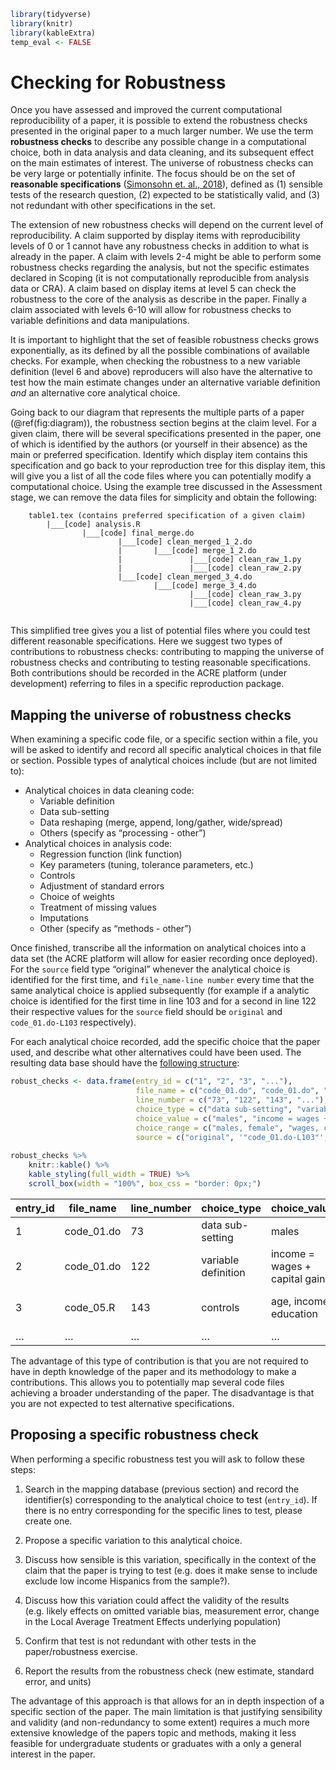 ```r
library(tidyverse)
library(knitr)
library(kableExtra)
temp_eval <- FALSE
```
# Checking for Robustness {#robust}

Once you have assessed and improved the current computational reproducibility of a paper, it is possible to extend the robustness checks presented in the original paper to a much larger number. We use the term **robustness checks** to describe any possible change in a computational choice, both in data analysis and data cleaning, and its subsequent effect on the main estimates of interest. The universe of robustness checks can be very large or potentially infinite. The focus should be on the set of **reasonable specifications** ([Simonsohn et. al., 2018](https://urisohn.com/sohn_files/wp/wordpress/wp-content/uploads/Paper-Specification-curve-2018-11-02.pdf)), defined as (1) sensible tests of the research question, (2) expected to be statistically valid, and (3) not redundant with other specifications in the set.

The extension of new robustness checks will depend on the current level of reproducibility. A claim supported by display items with reproducibility levels of 0 or 1 cannot have any robustness checks in addition to what is already in the paper. A claim with levels 2-4 might be able to perform some robustness checks regarding the analysis, but not the specific estimates declared in Scoping (it is not computationally reproducible from analysis data or CRA). A claim based on display items at level 5 can check the robustness to the core of the analysis as describe in the paper. Finally a claim associated with levels 6-10 will allow for robustness checks to variable definitions and data manipulations. 

It is important to highlight that the set of feasible robustness checks grows exponentially, as its defined by all the possible combinations of available checks. For example, when checking the robustness to a new variable definition (level 6 and above) reproducers will also have the alternative to test how the main estimate changes under an alternative variable definition *and* an alternative core analytical choice. 

Going back to our diagram that represents the multiple parts of a paper (\@ref(fig:diagram)), the robustness section begins at the claim level. For a given claim, there will be several specifications presented in the paper, one of which is identified by the authors (or yourself in their absence) as the main or preferred specification. Identify which display item contains this specification and go back to your reproduction tree for this display item, this will give you a list of all the code files where you can potentially modify a computational choice. Using the example tree discussed in the Assessment stage, we can remove the data files for simplicity and obtain the following: 
<!-- Emma: add reference to label in assessment stage-->

        table1.tex (contains preferred specification of a given claim)
            |___[code] analysis.R
                    |___[code] final_merge.do
                            |___[code] clean_merged_1_2.do
                            |       |___[code] merge_1_2.do
                            |               |___[code] clean_raw_1.py
                            |               |___[code] clean_raw_2.py
                            |___[code] clean_merged_3_4.do
                                    |___[code] merge_3_4.do
                                            |___[code] clean_raw_3.py
                                            |___[code] clean_raw_4.py
                                            
This simplified tree gives you a list of potential files where you could test different reasonable specifications. Here we suggest two types of contributions to robustness checks: contributing to mapping the universe of robustness checks and contributing to testing reasonable specifications. Both contributions should be recorded in the ACRE platform (under development) referring to files in a specific reproduction package. 

## Mapping the universe of robustness checks

When examining a specific code file, or a specific section within a file, you will be asked to identify and record all specific analytical choices in that file or section. Possible types of analytical choices include (but are not limited to):  

- Analytical choices in data cleaning code:
  - Variable definition  
  - Data sub-setting  
  - Data reshaping (merge, append, long/gather, wide/spread)  
  - Others (specify as "processing - other")
- Analytical choices in analysis code:   
   - Regression function (link function)  
   - Key parameters (tuning, tolerance parameters, etc.)  
   - Controls  
   - Adjustment of standard errors  
   - Choice of weights  
   - Treatment of missing values  
   - Imputations
   - Other (specify as "methods - other")    

Once finished, transcribe all the information on analytical choices into a data set (the ACRE platform will allow for easier recording once deployed). For the `source` field type “original” whenever the analytical choice is identified for the first time, and  `file_name-line number` every time that the same analytical choice is applied subsequently (for example if a analytic choice is identified for the first time in line 103 and for a second in line 122 their respective values for the `source` field should be `original` and `code_01.do-L103` respectively).

For each analytical choice recorded, add the specific choice that the paper used, and describe what other alternatives could have been used. The resulting data base should have the [following structure](https://docs.google.com/spreadsheets/d/1nZuJSHswbZgaaIfBcyIUGPwG-WIP8zE1Oambud-WoDc/edit?usp=sharing):

```r
robust_checks <- data.frame(entry_id = c("1", "2", "3", "..."),
                            file_name = c("code_01.do", "code_01.do", "code_05.R", "..."),
                            line_number = c("73", "122", "143", "..."),
                            choice_type = c("data sub-setting", "variable definition", "controls", "..."),
                            choice_value = c("males", "income = wages + capital gains", "age, income, education", "..."),
                            choice_range = c("males, female", "wages, capital gains, gifts", "age, income, education, region", "..."),
                            source = c("original", '"code_01.do-L103"', "original", "..."))
                         
robust_checks %>%
    knitr::kable() %>%
    kable_styling(full_width = TRUE) %>%
    scroll_box(width = "100%", box_css = "border: 0px;")
```

|entry_id| file_name  | line_number | choice_type         | choice_value                   | choice_range                  | Source              |
|--------|------------|-------------|---------------------|--------------------------------|-------------------------------|---------------------|
|   1    | code_01.do | 73          | data sub-setting    | males                          | males, female,                | original            |
|   2    | code_01.do | 122         | variable definition | income = wages + capital gains | wages, capital gains, gifts   | "code_01.do-L103"   |
|   3    | code_05.R  | 143         | controls            | age, income, education         | age, income, education, region| original            |
| ...    | ...        | ...         | ...                 | ...                            | ...                           | ...                 |

The advantage of this type of contribution is that you are not required to have in depth knowledge of the paper and its methodology to make a contributions. This allows you to potentially map several code files achieving a broader understanding of the paper. The disadvantage is that you are not expected to test alternative specifications. 

## Proposing a specific robustness check

When performing a specific robustness test you will ask to follow these steps: 

1. Search in the mapping database (previous section) and record the identifier(s) corresponding to the analytical choice to test (`entry_id`). If there is no entry corresponding for the specific lines to test, please create one. 

2. Propose a specific variation to this analytical choice. 

3. Discuss how sensible is this variation, specifically in the context of the claim that the paper is trying to test (e.g. does it make sense to include exclude low income Hispanics from the sample?). 

4. Discuss how this variation could affect the validity of the results (e.g. likely effects on omitted variable bias, measurement error, change in the Local Average Treatment Effects underlying population) 

5. Confirm that test is not redundant with other tests in the paper/robustness exercise. 

6. Report the results from the robustness check (new estimate, standard error, and units)


The advantage of this approach is that allows for an in depth inspection of a specific section of the paper. The main limitation is that justifying sensibility and validity (and non-redundancy to some extent) requires a much more extensive knowledge of the papers topic and methods, making it less feasible for undergraduate students or graduates with a only a general interest in the paper. 


<!--
## Test the robustness of results  

Test the robustness of results to alternative (sensible) specifications

  - Specification curves: DESCRIBE. 
  - Jackknife the preferred estimate: DESCRIBE.  
  - Use ML to select among excoriates: DESCRIBE.    
-->
 


